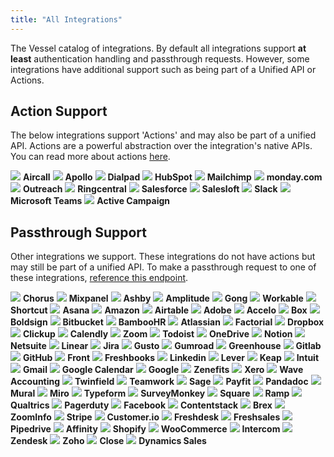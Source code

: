```yaml
---
title: "All Integrations"
---
```


The Vessel catalog of integrations. By default all integrations support **at least** authentication handling and passthrough requests. However, some integrations have additional support such as being part of a Unified API or Actions.

## Action Support

The below integrations support 'Actions' and may also be part of a unified API. Actions are a powerful abstraction over the integration's native APIs. You can read more about actions [here](/pages/home/actions).

<CardGroup cols={4}>
  <Card href="/pages/integrations/aircall">
    <img
      className="w-full rounded-lg"
      noZoom
      src="https://uploads-ssl.webflow.com/642c462fe896df7cb23a856b/64bf4859c105abfb6b205eff_idwxGRAn7R.png"
    />
    <b className="text-center text-lg mt-2 block w-full">Aircall</b>
  </Card>
  <Card href="/pages/integrations/apollo">
    <img
      className="w-full rounded-lg"
      noZoom
      src="https://uploads-ssl.webflow.com/642c462fe896df7cb23a856b/64bf484d592868af93c044d4_id-83Yirn2.png"
    />
    <b className="text-center text-lg mt-2 block w-full">Apollo</b>
  </Card>
  <Card href="/pages/integrations/dialpad">
    <img
      className="w-full rounded-lg"
      noZoom
      src="https://uploads-ssl.webflow.com/642c462fe896df7cb23a856b/64bf4835017774294cde4ecc_idnKfo7apc.jpeg"
    />
    <b className="text-center text-lg mt-2 block w-full">Dialpad</b>
  </Card>
  <Card href="/pages/integrations/hubspot">
    <img
      className="w-full rounded-lg"
      noZoom
      src="https://uploads-ssl.webflow.com/642c462fe896df7cb23a856b/64bf482502caba987eaea74e_idhQU8pyTB.png"
    />
    <b className="text-center text-lg mt-2 block w-full">HubSpot</b>
  </Card>
  <Card href="/pages/integrations/mailchimp">
    <img
      className="w-full rounded-lg"
      noZoom
      src="https://uploads-ssl.webflow.com/642c462fe896df7cb23a856b/64bf4817e44b4385111ed57b_idxkRqm5u5.jpeg"
    />
    <b className="text-center text-lg mt-2 block w-full">Mailchimp</b>
  </Card>
  <Card href="/pages/integrations/monday">
    <img
      className="w-full rounded-lg"
      noZoom
      src="https://uploads-ssl.webflow.com/642c462fe896df7cb23a856b/64bf481008ec5c4a185e7107_idet9mV1nH.jpeg"
    />
    <b className="text-center text-lg mt-2 block w-full">monday.com</b>
  </Card>
  <Card href="/pages/integrations/outreach">
    <img
      className="w-full rounded-lg"
      noZoom
      src="https://uploads-ssl.webflow.com/642c462fe896df7cb23a856b/64bf48070599c6cd167ebdb9_ids2FB4JZc.png"
    />
    <b className="text-center text-lg mt-2 block w-full">Outreach</b>
  </Card>
  <Card href="/pages/integrations/ringcentral">
    <img
      className="w-full rounded-lg"
      noZoom
      src="https://uploads-ssl.webflow.com/642c462fe896df7cb23a856b/64bf47f10bd9de447f6aa145_rc.png"
    />
    <b className="text-center text-lg mt-2 block w-full">Ringcentral</b>
  </Card>
  <Card href="/pages/integrations/salesforce">
    <img
      className="w-full rounded-lg"
      noZoom
      src="https://uploads-ssl.webflow.com/642c462fe896df7cb23a856b/64bf47e5592868af93bfda95_idSAK0pQtK.jpeg"
    />
    <b className="text-center text-lg mt-2 block w-full">Salesforce</b>
  </Card>
  <Card href="/pages/integrations/salesloft">
    <img
      className="w-full rounded-lg"
      noZoom
      src="https://uploads-ssl.webflow.com/642c462fe896df7cb23a856b/64bf47dd30fcc28faeda184b_id8bueqGAT.jpeg"
    />
    <b className="text-center text-lg mt-2 block w-full">Salesloft</b>
  </Card>
  <Card href="/pages/integrations/slack">
    <img
      className="w-full rounded-lg"
      noZoom
      src="https://uploads-ssl.webflow.com/642c462fe896df7cb23a856b/64bf47cf08ec5c4a185e26c5_idoG2xBEbw.png"
    />
    <b className="text-center text-lg mt-2 block w-full">Slack</b>
  </Card>
  <Card href="/pages/integrations/teams">
    <img
      className="w-full rounded-lg"
      noZoom
      src="https://uploads-ssl.webflow.com/642c462fe896df7cb23a856b/64bf47c4d7053b9025e02539_mteams.png"
    />
    <b className="text-center text-lg mt-2 block w-full">Microsoft Teams</b>
  </Card>
  <Card href="/pages/integrations/active-campaign">
    <img
      className="w-full rounded-lg"
      noZoom
      src="https://uploads-ssl.webflow.com/642c462fe896df7cb23a856b/64bf47b6d7053b9025e01e6d_ac.png"
    />
    <b className="text-center text-lg mt-2 block w-full">Active Campaign</b>
  </Card>
</CardGroup>

## Passthrough Support

Other integrations we support. These integrations do not have actions but may still be part of a unified API. To make a passthrough request to one of these integrations, [reference this endpoint](/pages/home/api-reference/passthrough).

<CardGroup cols={4}>
  <Card>
    <img
      className="w-full rounded-lg"
      noZoom
      src="https://uploads-ssl.webflow.com/642c462fe896df7cb23a856b/64d187b5528d997bfb03ad13_box%20(27).jpeg"
    />
    <b className="text-center text-lg mt-2 block w-full">Chorus</b>
  </Card>
  <Card>
    <img
      className="w-full rounded-lg"
      noZoom
      src="https://uploads-ssl.webflow.com/642c462fe896df7cb23a856b/64ceeb1ddcbcc1d7c7a6db5d_box.png"
    />
    <b className="text-center text-lg mt-2 block w-full">Mixpanel</b>
  </Card>
  <Card>
    <img
      className="w-full rounded-lg"
      noZoom
      src="https://uploads-ssl.webflow.com/642c462fe896df7cb23a856b/64ceeb18dcbcc1d7c7a6d8d9_box.png"
    />
    <b className="text-center text-lg mt-2 block w-full">Ashby</b>
  </Card>
  <Card>
    <img
      className="w-full rounded-lg"
      noZoom
      src="https://uploads-ssl.webflow.com/642c462fe896df7cb23a856b/64ceecd88c987a0c525ce0f2_box%20(8).jpeg"
    />
    <b className="text-center text-lg mt-2 block w-full">Amplitude</b>
  </Card>
</CardGroup>
<CardGroup cols={4}>
  <Card>
    <img
      className="w-full rounded-lg"
      noZoom
      src="https://uploads-ssl.webflow.com/642c462fe896df7cb23a856b/64ceeb0e431229eaed41333f_box.png"
    />
    <b className="text-center text-lg mt-2 block w-full">Gong</b>
  </Card>
  <Card>
    <img
      className="w-full rounded-lg"
      noZoom
      src="https://uploads-ssl.webflow.com/642c462fe896df7cb23a856b/64ceeebb62f87a6033e072b3_box%20(9).jpeg"
    />
    <b className="text-center text-lg mt-2 block w-full">Workable</b>
  </Card>
  <Card>
    <img
      className="w-full rounded-lg"
      noZoom
      src="https://uploads-ssl.webflow.com/642c462fe896df7cb23a856b/64cee968b50a47039ead375f_box.png"
    />
    <b className="text-center text-lg mt-2 block w-full">Shortcut</b>
  </Card>
  <Card>
    <img
      className="w-full rounded-lg"
      noZoom
      src="https://uploads-ssl.webflow.com/642c462fe896df7cb23a856b/64ceeec3d20fcc84692c0180_box%20(10).jpeg"
    />
    <b className="text-center text-lg mt-2 block w-full">Asana</b>
  </Card>
</CardGroup>
<CardGroup cols={4}>
  <Card>
    <img
      className="w-full rounded-lg"
      noZoom
      src="https://uploads-ssl.webflow.com/642c462fe896df7cb23a856b/64cee95cfb015ef40366a834_box.png"
    />
    <b className="text-center text-lg mt-2 block w-full">Amazon</b>
  </Card>
  <Card>
    <img
      className="w-full rounded-lg"
      noZoom
      src="https://uploads-ssl.webflow.com/642c462fe896df7cb23a856b/64ceeecedc71cc8c7377cb9d_box%20(11).jpeg"
    />
    <b className="text-center text-lg mt-2 block w-full">Airtable</b>
  </Card>
  <Card>
    <img
      className="w-full rounded-lg"
      noZoom
      src="https://uploads-ssl.webflow.com/642c462fe896df7cb23a856b/64cee951fb015ef40366a2ed_box.png"
    />
    <b className="text-center text-lg mt-2 block w-full">Adobe</b>
  </Card>
  <Card>
    <img
      className="w-full rounded-lg"
      noZoom
      src="https://uploads-ssl.webflow.com/642c462fe896df7cb23a856b/64ceed338a887b05fbbc5188_box%20(12).jpeg"
    />
    <b className="text-center text-lg mt-2 block w-full">Accelo</b>
  </Card>
</CardGroup>
<CardGroup cols={4}>
  <Card>
    <img
      className="w-full rounded-lg"
      noZoom
      src="https://uploads-ssl.webflow.com/642c462fe896df7cb23a856b/64cee9460f7e791e94e18f3c_box.png"
    />
    <b className="text-center text-lg mt-2 block w-full">Box</b>
  </Card>
  <Card>
    <img
      className="w-full rounded-lg"
      noZoom
      src="https://uploads-ssl.webflow.com/642c462fe896df7cb23a856b/64cee940c7a01f39138d4de1_box.png"
    />
    <b className="text-center text-lg mt-2 block w-full">Boldsign</b>
  </Card>
  <Card>
    <img
      className="w-full rounded-lg"
      noZoom
      src="https://uploads-ssl.webflow.com/642c462fe896df7cb23a856b/64ceeed8bc8437de6607e2b4_box%20(13).jpeg"
    />
    <b className="text-center text-lg mt-2 block w-full">Bitbucket</b>
  </Card>
  <Card>
    <img
      className="w-full rounded-lg"
      noZoom
      src="https://uploads-ssl.webflow.com/642c462fe896df7cb23a856b/64cee9310477955165c55a0f_box.png"
    />
    <b className="text-center text-lg mt-2 block w-full">BambooHR</b>
  </Card>
</CardGroup>
<CardGroup cols={4}>
  <Card>
    <img
      className="w-full rounded-lg"
      noZoom
      src="https://uploads-ssl.webflow.com/642c462fe896df7cb23a856b/64cee8e216c6dcc53d0fabc4_box.png"
    />
    <b className="text-center text-lg mt-2 block w-full">Atlassian</b>
  </Card>
  <Card>
    <img
      className="w-full rounded-lg"
      noZoom
      src="https://uploads-ssl.webflow.com/642c462fe896df7cb23a856b/64ceeee162f87a6033e08518_box%20(14).jpeg"
    />
    <b className="text-center text-lg mt-2 block w-full">Factorial</b>
  </Card>
  <Card>
    <img
      className="w-full rounded-lg"
      noZoom
      src="https://uploads-ssl.webflow.com/642c462fe896df7cb23a856b/64cee9217df045482063c6f9_box.png"
    />
    <b className="text-center text-lg mt-2 block w-full">Dropbox</b>
  </Card>
  <Card>
    <img
      className="w-full rounded-lg"
      noZoom
      src="https://uploads-ssl.webflow.com/642c462fe896df7cb23a856b/64cee915870783e499ab6781_box.png"
    />
    <b className="text-center text-lg mt-2 block w-full">Clickup</b>
  </Card>
</CardGroup>
<CardGroup cols={4}>
  <Card>
    <img
      className="w-full rounded-lg"
      noZoom
      src="https://uploads-ssl.webflow.com/642c462fe896df7cb23a856b/64cee911e8c3acf1b40a6fc3_box.png"
    />
    <b className="text-center text-lg mt-2 block w-full">Calendly</b>
  </Card>
  <Card>
    <img
      className="w-full rounded-lg"
      noZoom
      src="https://uploads-ssl.webflow.com/642c462fe896df7cb23a856b/64cee90a5deb0d5bd5cdac18_box.png"
    />
    <b className="text-center text-lg mt-2 block w-full">Zoom</b>
  </Card>
  <Card>
    <img
      className="w-full rounded-lg"
      noZoom
      src="https://uploads-ssl.webflow.com/642c462fe896df7cb23a856b/64ceed73d20fcc84692b27a5_box%20(15).jpeg"
    />
    <b className="text-center text-lg mt-2 block w-full">Todoist</b>
  </Card>
  <Card>
    <img
      className="w-full rounded-lg"
      noZoom
      src="https://uploads-ssl.webflow.com/642c462fe896df7cb23a856b/64cee8fe16c6dcc53d0fc305_box.png"
    />
    <b className="text-center text-lg mt-2 block w-full">OneDrive</b>
  </Card>
</CardGroup>
<CardGroup cols={4}>
  <Card>
    <img
      className="w-full rounded-lg"
      noZoom
      src="https://uploads-ssl.webflow.com/642c462fe896df7cb23a856b/64cee8f70477955165c5168a_box.png"
    />
    <b className="text-center text-lg mt-2 block w-full">Notion</b>
  </Card>
  <Card>
    <img
      className="w-full rounded-lg"
      noZoom
      src="https://uploads-ssl.webflow.com/642c462fe896df7cb23a856b/64ceeeec5001421456579430_box%20(16).jpeg"
    />
    <b className="text-center text-lg mt-2 block w-full">Netsuite</b>
  </Card>
  <Card>
    <img
      className="w-full rounded-lg"
      noZoom
      src="https://uploads-ssl.webflow.com/642c462fe896df7cb23a856b/64cee8e8c7a01f39138d2155_box.png"
    />
    <b className="text-center text-lg mt-2 block w-full">Linear</b>
  </Card>
  <Card>
    <img
      className="w-full rounded-lg"
      noZoom
      src="https://uploads-ssl.webflow.com/642c462fe896df7cb23a856b/64cee8e216c6dcc53d0fabc4_box.png"
    />
    <b className="text-center text-lg mt-2 block w-full">Jira</b>
  </Card>
</CardGroup>
<CardGroup cols={4}>
  <Card>
    <img
      className="w-full rounded-lg"
      noZoom
      src="https://uploads-ssl.webflow.com/642c462fe896df7cb23a856b/64ceeef4ab6afe5269564ed1_box%20(17).jpeg"
    />
    <b className="text-center text-lg mt-2 block w-full">Gusto</b>
  </Card>
  <Card>
    <img
      className="w-full rounded-lg"
      noZoom
      src="https://uploads-ssl.webflow.com/642c462fe896df7cb23a856b/64cee8d8870783e499ab3258_box.png"
    />
    <b className="text-center text-lg mt-2 block w-full">Gumroad</b>
  </Card>
  <Card>
    <img
      className="w-full rounded-lg"
      noZoom
      src="https://uploads-ssl.webflow.com/642c462fe896df7cb23a856b/64ceeefad20fcc84692c2018_box%20(18).jpeg"
    />
    <b className="text-center text-lg mt-2 block w-full">Greenhouse</b>
  </Card>
  <Card>
    <img
      className="w-full rounded-lg"
      noZoom
      src="https://uploads-ssl.webflow.com/642c462fe896df7cb23a856b/64cee8cfadf349bb8df51167_box.png"
    />
    <b className="text-center text-lg mt-2 block w-full">Gitlab</b>
  </Card>
</CardGroup>
<CardGroup cols={4}>
  <Card>
    <img
      className="w-full rounded-lg"
      noZoom
      src="https://uploads-ssl.webflow.com/642c462fe896df7cb23a856b/64cee8c5438fff0a9f2be4da_box.png"
    />
    <b className="text-center text-lg mt-2 block w-full">GitHub</b>
  </Card>
  <Card>
    <img
      className="w-full rounded-lg"
      noZoom
      src="https://uploads-ssl.webflow.com/642c462fe896df7cb23a856b/64ceef00e4c1fe11d7d8b310_box%20(19).jpeg"
    />
    <b className="text-center text-lg mt-2 block w-full">Front</b>
  </Card>
  <Card>
    <img
      className="w-full rounded-lg"
      noZoom
      src="https://uploads-ssl.webflow.com/642c462fe896df7cb23a856b/64cee8b80477955165c504c9_box.png"
    />
    <b className="text-center text-lg mt-2 block w-full">Freshbooks</b>
  </Card>
  <Card>
    <img
      className="w-full rounded-lg"
      noZoom
      src="https://uploads-ssl.webflow.com/642c462fe896df7cb23a856b/64cee8ae870783e499ab1a00_box.png"
    />
    <b className="text-center text-lg mt-2 block w-full">Linkedin</b>
  </Card>
</CardGroup>
<CardGroup cols={4}>
  <Card>
    <img
      className="w-full rounded-lg"
      noZoom
      src="https://uploads-ssl.webflow.com/642c462fe896df7cb23a856b/64cee8a9438fff0a9f2bdf0b_box.png"
    />
    <b className="text-center text-lg mt-2 block w-full">Lever</b>
  </Card>
  <Card>
    <img
      className="w-full rounded-lg"
      noZoom
      src="https://uploads-ssl.webflow.com/642c462fe896df7cb23a856b/64ceef078c987a0c525e1849_box%20(20).jpeg"
    />
    <b className="text-center text-lg mt-2 block w-full">Keap</b>
  </Card>
  <Card>
    <img
      className="w-full rounded-lg"
      noZoom
      src="https://uploads-ssl.webflow.com/642c462fe896df7cb23a856b/64cee89fb4518a8320376b91_box.png"
    />
    <b className="text-center text-lg mt-2 block w-full">Intuit</b>
  </Card>
  <Card>
    <img
      className="w-full rounded-lg"
      noZoom
      src="https://uploads-ssl.webflow.com/642c462fe896df7cb23a856b/64cee898c7a01f39138ce43a_box.png"
    />
    <b className="text-center text-lg mt-2 block w-full">Gmail</b>
  </Card>
</CardGroup>
<CardGroup cols={4}>
  <Card>
    <img
      className="w-full rounded-lg"
      noZoom
      src="https://uploads-ssl.webflow.com/642c462fe896df7cb23a856b/64cee88b8c79a31e57195db4_box.png"
    />
    <b className="text-center text-lg mt-2 block w-full">Google Calendar</b>
  </Card>
  <Card>
    <img
      className="w-full rounded-lg"
      noZoom
      src="https://uploads-ssl.webflow.com/642c462fe896df7cb23a856b/64cee88b8c79a31e57195db4_box.png"
    />
    <b className="text-center text-lg mt-2 block w-full">Google</b>
  </Card>
  <Card>
    <img
      className="w-full rounded-lg"
      noZoom
      src="https://uploads-ssl.webflow.com/642c462fe896df7cb23a856b/64cee88525d9bd951d95aac9_box.png"
    />
    <b className="text-center text-lg mt-2 block w-full">Zenefits</b>
  </Card>
  <Card>
    <img
      className="w-full rounded-lg"
      noZoom
      src="https://uploads-ssl.webflow.com/642c462fe896df7cb23a856b/64cee87d3525629d301d43f2_box.png"
    />
    <b className="text-center text-lg mt-2 block w-full">Xero</b>
  </Card>
</CardGroup>
<CardGroup cols={4}>
  <Card>
    <img
      className="w-full rounded-lg"
      noZoom
      src="https://uploads-ssl.webflow.com/642c462fe896df7cb23a856b/64cee87524858d5a3d5b3584_box.png"
    />
    <b className="text-center text-lg mt-2 block w-full">Wave Accounting</b>
  </Card>
  <Card>
    <img
      className="w-full rounded-lg"
      noZoom
      src="https://uploads-ssl.webflow.com/642c462fe896df7cb23a856b/64ceef13ffc94c135d7322da_box%20(21).jpeg"
    />
    <b className="text-center text-lg mt-2 block w-full">Twinfield</b>
  </Card>
  <Card>
    <img
      className="w-full rounded-lg"
      noZoom
      src="https://uploads-ssl.webflow.com/642c462fe896df7cb23a856b/64cee869ed8187807843a3bb_box.png"
    />
    <b className="text-center text-lg mt-2 block w-full">Teamwork</b>
  </Card>
  <Card>
    <img
      className="w-full rounded-lg"
      noZoom
      src="https://uploads-ssl.webflow.com/642c462fe896df7cb23a856b/64cee863e8c3acf1b40a282c_box.png"
    />
    <b className="text-center text-lg mt-2 block w-full">Sage</b>
  </Card>
</CardGroup>
<CardGroup cols={4}>
  <Card>
    <img
      className="w-full rounded-lg"
      noZoom
      src="https://uploads-ssl.webflow.com/642c462fe896df7cb23a856b/64ceef190aef8ef8c76dfda9_box%20(22).jpeg"
    />
    <b className="text-center text-lg mt-2 block w-full">Payfit</b>
  </Card>
  <Card>
    <img
      className="w-full rounded-lg"
      noZoom
      src="https://uploads-ssl.webflow.com/642c462fe896df7cb23a856b/64cee858e4108c0b2129d7be_box.png"
    />
    <b className="text-center text-lg mt-2 block w-full">Pandadoc</b>
  </Card>
  <Card>
    <img
      className="w-full rounded-lg"
      noZoom
      src="https://uploads-ssl.webflow.com/642c462fe896df7cb23a856b/64cee8518c79a31e57193ef4_box.png"
    />
    <b className="text-center text-lg mt-2 block w-full">Mural</b>
  </Card>
  <Card>
    <img
      className="w-full rounded-lg"
      noZoom
      src="https://uploads-ssl.webflow.com/642c462fe896df7cb23a856b/64ceee39e8c576bff07c756b_box%20(26).jpeg"
    />
    <b className="text-center text-lg mt-2 block w-full">Miro</b>
  </Card>
</CardGroup>
<CardGroup cols={4}>
  <Card>
    <img
      className="w-full rounded-lg"
      noZoom
      src="https://uploads-ssl.webflow.com/642c462fe896df7cb23a856b/64cee84416c6dcc53d0f5344_box.png"
    />
    <b className="text-center text-lg mt-2 block w-full">Typeform</b>
  </Card>
  <Card>
    <img
      className="w-full rounded-lg"
      noZoom
      src="https://uploads-ssl.webflow.com/642c462fe896df7cb23a856b/64cee83ee8c3acf1b40a21f6_box.png"
    />
    <b className="text-center text-lg mt-2 block w-full">SurveyMonkey</b>
  </Card>
  <Card>
    <img
      className="w-full rounded-lg"
      noZoom
      src="https://uploads-ssl.webflow.com/642c462fe896df7cb23a856b/64cee839e8c3acf1b40a210d_box.png"
    />
    <b className="text-center text-lg mt-2 block w-full">Square</b>
  </Card>
  <Card>
    <img
      className="w-full rounded-lg"
      noZoom
      src="https://uploads-ssl.webflow.com/642c462fe896df7cb23a856b/64ceee515001421456572f67_box%20(25).jpeg"
    />
    <b className="text-center text-lg mt-2 block w-full">Ramp</b>
  </Card>
</CardGroup>
<CardGroup cols={4}>
  <Card>
    <img
      className="w-full rounded-lg"
      noZoom
      src="https://uploads-ssl.webflow.com/642c462fe896df7cb23a856b/64ceef2955a76af5ce66b09a_box%20(24).jpeg"
    />
    <b className="text-center text-lg mt-2 block w-full">Qualtrics</b>
  </Card>
  <Card>
    <img
      className="w-full rounded-lg"
      noZoom
      src="https://uploads-ssl.webflow.com/642c462fe896df7cb23a856b/64cee827fe802ae0e14f8f95_full.png"
    />
    <b className="text-center text-lg mt-2 block w-full">Pagerduty</b>
  </Card>
  <Card>
    <img
      className="w-full rounded-lg"
      noZoom
      src="https://uploads-ssl.webflow.com/642c462fe896df7cb23a856b/64cee7075d9131549fa1e26b_box.png"
    />
    <b className="text-center text-lg mt-2 block w-full">Facebook</b>
  </Card>
  <Card>
    <img
      className="w-full rounded-lg"
      noZoom
      src="https://uploads-ssl.webflow.com/642c462fe896df7cb23a856b/64ceef31b6dd1deea564cfec_box%20(23).jpeg"
    />
    <b className="text-center text-lg mt-2 block w-full">Contentstack</b>
  </Card>
</CardGroup>
<CardGroup cols={4}>
  <Card>
    <img
      className="w-full rounded-lg"
      noZoom
      src="https://uploads-ssl.webflow.com/642c462fe896df7cb23a856b/64cee6f8aeb64d780e856503_box.png"
    />
    <b className="text-center text-lg mt-2 block w-full">Brex</b>
  </Card>
  <Card>
    <img
      className="w-full rounded-lg"
      noZoom
      src="https://uploads-ssl.webflow.com/642c462fe896df7cb23a856b/64cb206fac85ba1a5535b3f5_ZI-1d2e8ef0.png"
    />
    <b className="text-center text-lg mt-2 block w-full">ZoomInfo</b>
  </Card>
  <Card>
    <img
      className="w-full rounded-lg"
      noZoom
      src="https://uploads-ssl.webflow.com/642c462fe896df7cb23a856b/64ca7449a8829524adc9b914_Stripe_icon_-_square.svg"
    />
    <b className="text-center text-lg mt-2 block w-full">Stripe</b>
  </Card>
  <Card>
    <img
      className="w-full rounded-lg"
      noZoom
      src="https://uploads-ssl.webflow.com/642c462fe896df7cb23a856b/64bf483a77313da9473bfdc2_idpl64NYEH.png"
    />
    <b className="text-center text-lg mt-2 block w-full">Customer.io</b>
  </Card>
</CardGroup>
<CardGroup cols={4}>
  <Card>
    <img
      className="w-full rounded-lg"
      noZoom
      src="https://uploads-ssl.webflow.com/642c462fe896df7cb23a856b/64bf482d551749aa14a50047_idmgkbRSD5.png"
    />
    <b className="text-center text-lg mt-2 block w-full">Freshdesk</b>
  </Card>
  <Card>
    <img
      className="w-full rounded-lg"
      noZoom
      src="https://uploads-ssl.webflow.com/642c462fe896df7cb23a856b/64bf4829017774294cde41b2_freshsalessmall.png"
    />
    <b className="text-center text-lg mt-2 block w-full">Freshsales</b>
  </Card>
  <Card>
    <img
      className="w-full rounded-lg"
      noZoom
      src="https://uploads-ssl.webflow.com/642c462fe896df7cb23a856b/64bf47f5592868af93bff0a8_Pipedrive_Monogram_Green_background.png"
    />
    <b className="text-center text-lg mt-2 block w-full">Pipedrive</b>
  </Card>
  <Card>
    <img
      className="w-full rounded-lg"
      noZoom
      src="https://uploads-ssl.webflow.com/642c462fe896df7cb23a856b/64bf47bcf78eef2c0c539cc2_affinity.png"
    />
    <b className="text-center text-lg mt-2 block w-full">Affinity</b>
  </Card>
</CardGroup>
<CardGroup cols={4}>
  <Card>
    <img
      className="w-full rounded-lg"
      noZoom
      src="https://uploads-ssl.webflow.com/642c462fe896df7cb23a856b/64bf47b2d7053b9025e01bd9_shop.jpeg"
    />
    <b className="text-center text-lg mt-2 block w-full">Shopify</b>
  </Card>
  <Card>
    <img
      className="w-full rounded-lg"
      noZoom
      src="https://uploads-ssl.webflow.com/642c462fe896df7cb23a856b/64bf47b02b7cb39ab97c5976_id6A2iGhh1.png"
    />
    <b className="text-center text-lg mt-2 block w-full">WooCommerce</b>
  </Card>
  <Card>
    <img
      className="w-full rounded-lg"
      noZoom
      src="https://uploads-ssl.webflow.com/642c462fe896df7cb23a856b/64bf47ac75c865a47b0289d3_intercom.png"
    />
    <b className="text-center text-lg mt-2 block w-full">Intercom</b>
  </Card>
  <Card>
    <img
      className="w-full rounded-lg"
      noZoom
      src="https://uploads-ssl.webflow.com/642c462fe896df7cb23a856b/64bf47a648285682bfdd3b56_zendesk_square.png"
    />
    <b className="text-center text-lg mt-2 block w-full">Zendesk</b>
  </Card>
</CardGroup>
<CardGroup cols={4}>
  <Card>
    <img
      className="w-full rounded-lg"
      noZoom
      src="https://uploads-ssl.webflow.com/642c462fe896df7cb23a856b/64bf47a248285682bfdd3a22_idSmsBj1Vy.png"
    />
    <b className="text-center text-lg mt-2 block w-full">Zoho</b>
  </Card>
  <Card>
    <img
      className="w-full rounded-lg"
      noZoom
      src="https://uploads-ssl.webflow.com/642c462fe896df7cb23a856b/64bf47975caf4eff5b681fa9_idct-SR-Wi.png"
    />
    <b className="text-center text-lg mt-2 block w-full">Close</b>
  </Card>
  <Card>
    <img
      className="w-full rounded-lg"
      noZoom
      src="https://uploads-ssl.webflow.com/642c462fe896df7cb23a856b/64bf47899ce88c4b6ddc7cdb_dynamicssquare.png"
    />
    <b className="text-center text-lg mt-2 block w-full">Dynamics Sales</b>
  </Card>
</CardGroup>
